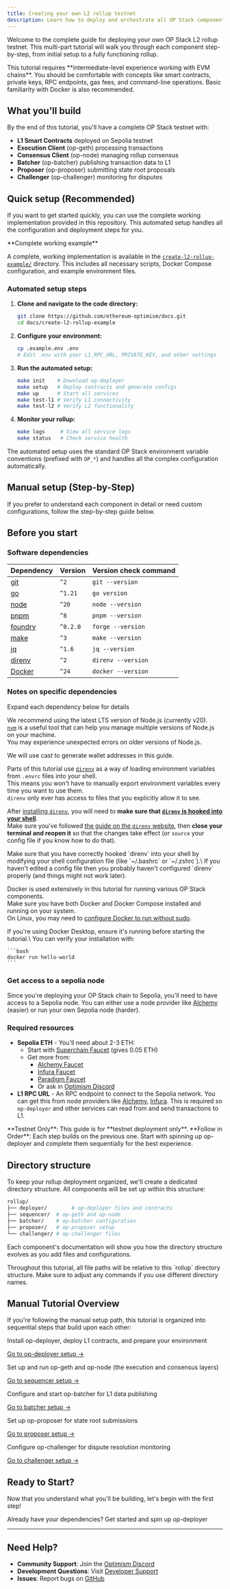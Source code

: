 ```yaml
---
title: Creating your own L2 rollup testnet
description: Learn how to deploy and orchestrate all OP Stack components for a complete testnet deployment.
---
```


Welcome to the complete guide for deploying your own OP Stack L2 rollup testnet. This multi-part tutorial will walk you through each component step-by-step, from initial setup to a fully functioning rollup.

<Info>
This tutorial requires **intermediate-level experience working with EVM chains**.
You should be comfortable with concepts like smart contracts, private keys, RPC endpoints, gas fees, and command-line operations.
Basic familiarity with Docker is also recommended.
</Info>

## What you'll build

By the end of this tutorial, you'll have a complete OP Stack testnet with:

*   **L1 Smart Contracts** deployed on Sepolia testnet
*   **Execution Client** (op-geth) processing transactions
*   **Consensus Client** (op-node) managing rollup consensus
*   **Batcher** (op-batcher) publishing transaction data to L1
*   **Proposer** (op-proposer) submitting state root proposals
*   **Challenger** (op-challenger) monitoring for disputes

## Quick setup (Recommended)

If you want to get started quickly, you can use the complete working implementation provided in this repository. This automated setup handles all the configuration and deployment steps for you.

<Info>
  **Complete working example**

  A complete, working implementation is available in the [`create-l2-rollup-example/`](https://github.com/ethereum-optimism/docs/tree/main/create-l2-rollup-example/) directory. This includes all necessary scripts, Docker Compose configuration, and example environment files.
</Info>

### Automated setup steps

1.  **Clone and navigate to the code directory:**
    ```bash
    git clone https://github.com/ethereum-optimism/docs.git
    cd docs/create-l2-rollup-example
    ```

2.  **Configure your environment:**
    ```bash
    cp .example.env .env
    # Edit .env with your L1_RPC_URL, PRIVATE_KEY, and other settings
    ```

3.  **Run the automated setup:**
    ```bash
    make init    # Download op-deployer
    make setup   # Deploy contracts and generate configs
    make up      # Start all services
    make test-l1 # Verify L1 connectivity
    make test-l2 # Verify L2 functionality
    ```

4.  **Monitor your rollup:**
    ```bash
    make logs     # View all service logs
    make status   # Check service health
    ```

The automated setup uses the standard OP Stack environment variable conventions (prefixed with `OP_*`) and handles all the complex configuration automatically.

## Manual setup (Step-by-Step)

If you prefer to understand each component in detail or need custom configurations, follow the step-by-step guide below.

## Before you start

### Software dependencies

| Dependency                                                    | Version  | Version check command |
| ------------------------------------------------------------- | -------- | --------------------- |
| [git](https://git-scm.com/)                                   | `^2`     | `git --version`       |
| [go](https://go.dev/)                                         | `^1.21`  | `go version`          |
| [node](https://nodejs.org/en/)                                | `^20`    | `node --version`      |
| [pnpm](https://pnpm.io/installation)                          | `^8`     | `pnpm --version`      |
| [foundry](https://github.com/foundry-rs/foundry#installation) | `^0.2.0` | `forge --version`     |
| [make](https://linux.die.net/man/1/make)                      | `^3`     | `make --version`      |
| [jq](https://github.com/jqlang/jq)                            | `^1.6`   | `jq --version`        |
| [direnv](https://direnv.net)                                  | `^2`     | `direnv --version`    |
| [Docker](https://docs.docker.com/get-docker/)                 | `^24`    | `docker --version`    |

### Notes on specific dependencies

<Info>
  Expand each dependency below for details
</Info>

<Expandable title="node">

  We recommend using the latest LTS version of Node.js (currently v20).\
  [`nvm`](https://github.com/nvm-sh/nvm) is a useful tool that can help you manage multiple versions of Node.js on your machine.\
  You may experience unexpected errors on older versions of Node.js.
</Expandable>

<Expandable title="foundry">

  We will use cast to generate wallet addresses in this guide.
</Expandable>

<Expandable title="direnv">

  Parts of this tutorial use [`direnv`](https://direnv.net) as a way of loading environment variables from `.envrc` files into your shell.\
  This means you won't have to manually export environment variables every time you want to use them.\
  `direnv` only ever has access to files that you explicitly allow it to see.

  After [installing `direnv`](https://direnv.net/docs/installation.html), you will need to **make sure that [`direnv` is hooked into your shell](https://direnv.net/docs/hook.html)**.\
  Make sure you've followed [the guide on the `direnv` website](https://direnv.net/docs/hook.html), then **close your terminal and reopen it** so that the changes take effect (or `source` your config file if you know how to do that).

  <Info>
    Make sure that you have correctly hooked `direnv` into your shell by modifying your shell configuration file (like `~/.bashrc` or `~/.zshrc`).\
    If you haven't edited a config file then you probably haven't configured `direnv` properly (and things might not work later).
  </Info>
</Expandable>

<Expandable title="Docker">

  Docker is used extensively in this tutorial for running various OP Stack components.\
  Make sure you have both Docker and Docker Compose installed and running on your system.\
  On Linux, you may need to [configure Docker to run without sudo](https://docs.docker.com/engine/install/linux-postinstall/#manage-docker-as-a-non-root-user).

  <Info>
    If you're using Docker Desktop, ensure it's running before starting the tutorial.\
    You can verify your installation with:

    ```bash
    docker run hello-world
    ```
  </Info>
</Expandable>

### Get access to a sepolia node

Since you're deploying your OP Stack chain to Sepolia, you'll need to have access to a Sepolia node.
You can either use a node provider like [Alchemy](https://www.alchemy.com/) (easier) or run your own Sepolia node (harder).

### Required resources

*   **Sepolia ETH** - You'll need about 2-3 ETH:
    *   Start with [Superchain Faucet](https://console.optimism.io/faucet) (gives 0.05 ETH)
    *   Get more from:
        *   [Alchemy Faucet](https://sepoliafaucet.com/)
        *   [Infura Faucet](https://www.infura.io/faucet/sepolia)
        *   [Paradigm Faucet](https://faucet.paradigm.xyz/)
        *   Or ask in [Optimism Discord](https://discord.gg/optimism)
*   **L1 RPC URL** - An RPC endpoint to connect to the Sepolia network. You can get this from node providers like [Alchemy](https://www.alchemy.com/), [Infura](https://www.infura.io/). This is required so `op-deployer` and other services can read from and send transactions to L1.

<Info>
  **Testnet Only**: This guide is for **testnet deployment only**.
</Info>

<Info>
  **Follow in Order**: Each step builds on the previous one. Start with spinning up op-deployer and complete them sequentially for the best experience.
</Info>

## Directory structure

To keep your rollup deployment organized, we'll create a dedicated directory structure. All components will be set up within this structure:

```bash
rollup/
├── deployer/        # op-deployer files and contracts
├── sequencer/  # op-geth and op-node
├── batcher/    # op-batcher configuration
├── proposer/   # op-proposer setup
└── challenger/ # op-challenger files
```

Each component's documentation will show you how the directory structure evolves as you add files and configurations.

<Info>
  Throughout this tutorial, all file paths will be relative to this `rollup` directory structure. Make sure to adjust any commands if you use different directory names.
</Info>

## Manual Tutorial Overview

If you're following the manual setup path, this tutorial is organized into sequential steps that build upon each other:

<Steps>
<Step title="Spin up op-deployer">

Install op-deployer, deploy L1 contracts, and prepare your environment

[Go to op-deployer setup →](/chain-operators/tutorials/create-l2-rollup/op-deployer-setup)
</Step>

<Step title="Spin up sequencer">

Set up and run op-geth and op-node (the execution and consensus layers)

[Go to sequencer setup →](/chain-operators/tutorials/create-l2-rollup/op-geth-setup)
</Step>

<Step title="Spin up batcher">

Configure and start op-batcher for L1 data publishing

[Go to batcher setup →](/chain-operators/tutorials/create-l2-rollup/op-batcher-setup)
</Step>

<Step title="Spin up proposer">

Set up op-proposer for state root submissions

[Go to proposer setup →](/chain-operators/tutorials/create-l2-rollup/op-proposer-setup)
</Step>

<Step title="Spin up challenger">

Configure op-challenger for dispute resolution monitoring

[Go to challenger setup →](/chain-operators/tutorials/create-l2-rollup/op-challenger-setup)
</Step>
</Steps>

## Ready to Start?

Now that you understand what you'll be building, let's begin with the first step!

<Card title="Spin up op-deployer" href="/operators/chain-operators/tutorials/create-l2-rollup/op-deployer-setup">
  Already have your dependencies? Get started and spin up op-deployer
</Card>

***

## Need Help?

*   **Community Support**: Join the [Optimism Discord](https://discord.gg/optimism)
*   **Development Questions**: Visit [Developer Support](https://github.com/ethereum-optimism/developers/discussions)
*   **Issues**: Report bugs on [GitHub](https://github.com/ethereum-optimism/optimism/issues)
